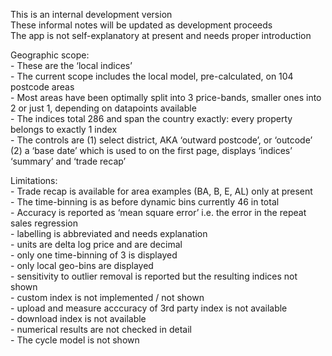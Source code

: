 
This is an internal development version  
These informal notes will be updated as development proceeds  
The app is not self-explanatory at present and needs proper introduction  

Geographic scope:  
  -  These are the 'local indices'  
  -  The current scope includes the local model, pre-calculated, on 104 postcode areas  
  -  Most areas have been optimally split into 3 price-bands, smaller ones into 2 or just 1, depending on datapoints available  
  -  The indices total 286 and span the country exactly: every property belongs to exactly 1 index  
  -  The controls are (1) select district, AKA 'outward postcode', or 'outcode' (2) a 'base date' which is used to on the first page, displays 'indices' 'summary' and 'trade recap'  
  
 Limitations:  
  -  Trade recap is available for area examples (BA, B, E, AL) only at present  
  -  The time-binning is as before dynamic bins currently 46 in total  
  -  Accuracy is reported as 'mean square error' i.e. the error in the repeat sales regression  
 -  labelling is abbreviated and needs explanation  
  -  units are delta log price and are decimal  
  -  only one time-binning of 3 is displayed   
  -  only local geo-bins are displayed  
  -  sensitivity to outlier removal is reported but the resulting indices not shown  
  -  custom index is not implemented / not shown  
  -  upload and measure acccuracy of 3rd party index is not available  
  -  download index is not available  
  -  numerical results are not checked in detail  
  -  The cycle model is not shown  
